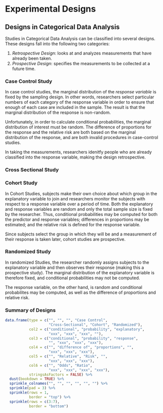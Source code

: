 # Experimental Designs


## Designs in Categorical Data Analysis

Studies in Categorical Data Analysis can be classified into several designs.  These designs fall into the following two categories:

1. _Retrospective Design_: looks at and analyzes measurements that have already been taken.
2. _Prospective Design_: specifies the measurements to be collected at a future time.  

### Case Control Study

In case control studies, the marginal distribution of the _response variable_ is fixed by the sampling design.  In other words, researchers select particular numbers of each category of the response variable in order to ensure that enough of each case are included in the sample.  The result is that the marginal distribution of the response is non-random.

Unfortunately, in order to calculate conditional probabilities, the marginal distribution of interest must be random.  The difference of proportions for the response and the relative risk are both based on the marginal distribution of the response, and are both invalid procedures in case-control studies.

In taking the measurements, researchers idenitfy people who are already classified into the response variable, making the design retrospective.

### Cross Sectional Study


### Cohort Study

In Cohort Studies, subjects make their own choice about which group in the explanatory variable to join and researchers monitor the subjects with respect to a response variable over a period of time.  Both the explanatory and response variables are random and only the total sample size is fixed by the researcher.  Thus, conditional probabilities may be computed for both the predictor and response variables; differences in proportions may be estimated; and the relative risk is defined for the response variable.

Since subjects select the group in which they will be and a measurement of their response is taken later, cohort studies are prospective.

### Randomized Study

In randomized Studies, the researcher randomly assigns subjects to the explanatory variable and then observes their response (making this a prospective study).  The marginal distribution of the explanatory variable is therefore fixed, and conditional probabilities may not be computed.

The response variable, on the other hand, is random and conditional probabilites may be computed, as well as the difference of proportions and relative risk.


### Summary of Designs

```r
data.frame(type = c("", "", "", "Case Control", 
                    "Cross-Sectional", "Cohort", "Randomized"),
           col2 = c("conditional", "probability", "explanatory",
                    "xxx", "xxx", "xxx", ""),
           col3 = c("conditional", "probability", "response",
                    "", "xxx", "xxx", "xxx"),
           col4 = c("", "difference of", "proportions", "",
                    "xxx", "xxx", "xxx"),
           col5 = c("", "Relative", "Risk", "",
                    "xxx", "xxx", "xxx"),
           col6 = c("", "Odds", "Ratio", 
                    "xxx", "xxx", "xxx", "xxx"),
           stringsAsFactors = FALSE) %>%
  dust(bookdown = TRUE) %>%
  sprinkle_colnames("", "", "", "", "", "") %>%
  sprinkle(pad = 3) %>%
  sprinkle(rows = 1, 
           border = "top") %>%
  sprinkle(rows = c(3:7), 
           border = "bottom")
```
